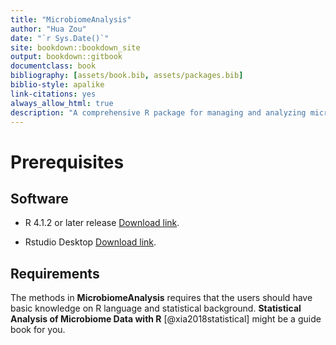 ```yaml
--- 
title: "MicrobiomeAnalysis"
author: "Hua Zou"
date: "`r Sys.Date()`"
site: bookdown::bookdown_site
output: bookdown::gitbook
documentclass: book
bibliography: [assets/book.bib, assets/packages.bib]
biblio-style: apalike
link-citations: yes
always_allow_html: true
description: "A comprehensive R package for managing and analyzing microbiome data"
---
```


# Prerequisites


## Software

* R 4.1.2 or later release [Download link](https://mirrors.tuna.tsinghua.edu.cn/CRAN/).

* Rstudio Desktop [Download link](https://www.rstudio.com/products/rstudio/download/#download).

## Requirements

The methods in **MicrobiomeAnalysis** requires that the users should have basic knowledge on R language and statistical background. **Statistical Analysis of Microbiome Data with R** [@xia2018statistical] might be a guide book for you.

